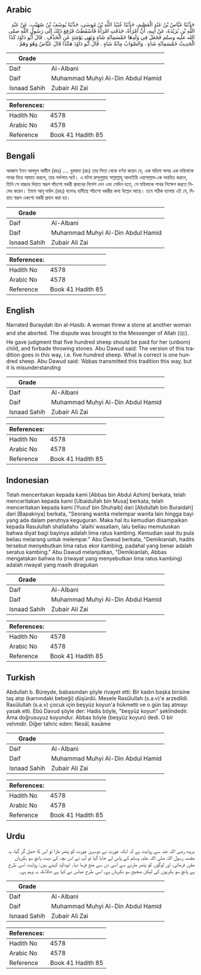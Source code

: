 ## Arabic


<div dir="rtl" lang="ar" style={{fontSize:'larger',backgroundColor:'#f8f9fa',padding:20}}>
حَدَّثَنَا عَبَّاسُ بْنُ عَبْدِ الْعَظِيمِ، حَدَّثَنَا عُبَيْدُ اللَّهِ بْنُ مُوسَى، حَدَّثَنَا يُوسُفُ بْنُ صُهَيْبٍ، عَنْ عَبْدِ اللَّهِ بْنِ بُرَيْدَةَ، عَنْ أَبِيهِ، أَنَّ امْرَأَةً، حَذَفَتِ امْرَأَةً فَأَسْقَطَتْ فَرُفِعَ ذَلِكَ إِلَى رَسُولِ اللَّهِ صلى الله عليه وسلم فَجَعَلَ فِي وَلَدِهَا خَمْسَمِائَةِ شَاةٍ وَنَهَى يَوْمَئِذٍ عَنِ الْحَذْفِ ‏.‏ قَالَ أَبُو دَاوُدَ كَذَا الْحَدِيثُ خَمْسَمِائَةِ شَاةٍ ‏.‏ وَالصَّوَابُ مِائَةُ شَاةٍ ‏.‏ قَالَ أَبُو دَاوُدَ هَكَذَا قَالَ عَبَّاسٌ وَهُوَ وَهَمٌ ‏.‏
</div>
<div style={{backgroundColor:'#f8f9fa',padding:20, marginBottom: 10}}><table> <thead> <tr> <th>Grade</th> <th></th> </tr> </thead> <tbody> <tr><td>Daif</td><td>Al-Albani</td></tr><tr><td>Daif</td><td>Muhammad Muhyi Al-Din Abdul Hamid</td></tr><tr><td>Isnaad Sahih</td><td>Zubair Ali Zai</td></tr></tbody></table><table> <thead> <tr> <th>References:</th> <th></th> </tr> </thead> <tbody><tr><td>Hadith No</td><td>4578</td></tr><tr><td>Arabic No</td><td>4578</td></tr><tr><td>Reference</td><td>Book 41 Hadith 85</td></tr></tbody></table></div>

## Bengali


<div dir="ltr" lang="bn" style={{fontSize:'larger',backgroundColor:'#f8f9fa',padding:20}}>
আব্বাস ইবন আবদুল আযীম (রহঃ) .... বু্বায়দা (রাঃ) তার পিতা থেকে বর্ণনা করেন যে, এক মহিলা অপর এক মহিলাকে পাথর দিয়ে আঘাত করলে, তার গর্ভপাত ঘটে। এ ঘটনা রাসূলুল্লাহ সাল্লাল্লাহু আলাইহি ওয়াসাল্লাম-কে অবহিত করলে, তিনি সে বাচ্চার দিয়াত স্বরূপ পাঁচশো বকরী প্রদানের নির্দেশ দেন এবং সেদিন হতে, সে মহিলাকে পাথর নিক্ষেপ করতে নিষেধ করেন। ইমাম আবূ দাউদ (রহঃ) বলেনঃ হাদীছে পাঁচশো বকরীর কথা উল্লেখ আছে। তবে সঠিক ব্যাপার এই যে, দিয়াত স্বরূপ একশো বকরী প্রদান করা হয়।
</div>
<div style={{backgroundColor:'#f8f9fa',padding:20, marginBottom: 10}}><table> <thead> <tr> <th>Grade</th> <th></th> </tr> </thead> <tbody> <tr><td>Daif</td><td>Al-Albani</td></tr><tr><td>Daif</td><td>Muhammad Muhyi Al-Din Abdul Hamid</td></tr><tr><td>Isnaad Sahih</td><td>Zubair Ali Zai</td></tr></tbody></table><table> <thead> <tr> <th>References:</th> <th></th> </tr> </thead> <tbody><tr><td>Hadith No</td><td>4578</td></tr><tr><td>Arabic No</td><td>4578</td></tr><tr><td>Reference</td><td>Book 41 Hadith 85</td></tr></tbody></table></div>

## English


<div dir="ltr" lang="en" style={{fontSize:'larger',backgroundColor:'#f8f9fa',padding:20}}>
Narrated Buraydah ibn al-Hasib: A woman threw a stone at another woman and she aborted. The dispute was brought to the Messenger of Allah (ﷺ). He gave judgment that five hundred sheep should be paid for her (unborn) child, and forbade throwing stones. Abu Dawud said: The version of this tradition goes in this way, i.e. five hundred sheep. What is correct is one hundred sheep. Abu Dawud said: 'Abbas transmitted this tradition this way, but it is misunderstanding
</div>
<div style={{backgroundColor:'#f8f9fa',padding:20, marginBottom: 10}}><table> <thead> <tr> <th>Grade</th> <th></th> </tr> </thead> <tbody> <tr><td>Daif</td><td>Al-Albani</td></tr><tr><td>Daif</td><td>Muhammad Muhyi Al-Din Abdul Hamid</td></tr><tr><td>Isnaad Sahih</td><td>Zubair Ali Zai</td></tr></tbody></table><table> <thead> <tr> <th>References:</th> <th></th> </tr> </thead> <tbody><tr><td>Hadith No</td><td>4578</td></tr><tr><td>Arabic No</td><td>4578</td></tr><tr><td>Reference</td><td>Book 41 Hadith 85</td></tr></tbody></table></div>

## Indonesian


<div dir="ltr" lang="id" style={{fontSize:'larger',backgroundColor:'#f8f9fa',padding:20}}>
Telah menceritakan kepada kami [Abbas bin Abdul Azhim] berkata, telah menceritakan kepada kami [Ubaidullah bin Musa] berkata, telah menceritakan kepada kami [Yusuf bin Shuhaib] dari [Abdullah bin Buraidah] dari [Bapaknya] berkata, "Seorang wanita melempar wanita lain hingga bayi yang ada dalam perutnya keguguran. Maka hal itu kemudian disampaikan kepada Rasulullah shallallahu 'alaihi wasallam, lalu beliau memutuskan bahwa diyat bagi bayinya adalah lima ratus kambing. Kemudian saat itu pula beliau melarang untuk melempar." Abu Dawud berkata, "Demikianlah, hadits tersebut menyebutkan lima ratus ekor kambing, padahal yang benar adalah seratus kambing." Abu Dawud melanjutkan, "Demikianlah, Abbas mengatakan bahwa itu (riwayat yang menyebutkan lima ratus kambing) adalah riwayat yang masih diragukan
</div>
<div style={{backgroundColor:'#f8f9fa',padding:20, marginBottom: 10}}><table> <thead> <tr> <th>Grade</th> <th></th> </tr> </thead> <tbody> <tr><td>Daif</td><td>Al-Albani</td></tr><tr><td>Daif</td><td>Muhammad Muhyi Al-Din Abdul Hamid</td></tr><tr><td>Isnaad Sahih</td><td>Zubair Ali Zai</td></tr></tbody></table><table> <thead> <tr> <th>References:</th> <th></th> </tr> </thead> <tbody><tr><td>Hadith No</td><td>4578</td></tr><tr><td>Arabic No</td><td>4578</td></tr><tr><td>Reference</td><td>Book 41 Hadith 85</td></tr></tbody></table></div>

## Turkish


<div dir="ltr" lang="tr" style={{fontSize:'larger',backgroundColor:'#f8f9fa',padding:20}}>
Abdullah b. Büreyde, babasından şöyle rivayet etti: Bir kadın başka birisine taş atıp (karnındaki bebeği) düşürdü. Mesele Rasûlullah (s.a.v)'e arzedildi. Rasûlullah (s.a.v) çocuk için beşyüz koyun'a hükmetti ve o gün taş atmayı yasak etti. Ebû Davud şöyle der: Hadis böyle, "beşyüz koyun" şeklindedir. Ama doğrusuyuz koyundur. Abbas böyle (beşyüz koyun) dedi. O bir vehmdir. Diğer tahric eden: Nesâî, kasâme
</div>
<div style={{backgroundColor:'#f8f9fa',padding:20, marginBottom: 10}}><table> <thead> <tr> <th>Grade</th> <th></th> </tr> </thead> <tbody> <tr><td>Daif</td><td>Al-Albani</td></tr><tr><td>Daif</td><td>Muhammad Muhyi Al-Din Abdul Hamid</td></tr><tr><td>Isnaad Sahih</td><td>Zubair Ali Zai</td></tr></tbody></table><table> <thead> <tr> <th>References:</th> <th></th> </tr> </thead> <tbody><tr><td>Hadith No</td><td>4578</td></tr><tr><td>Arabic No</td><td>4578</td></tr><tr><td>Reference</td><td>Book 41 Hadith 85</td></tr></tbody></table></div>

## Urdu


<div dir="rtl" lang="ur" style={{fontSize:'larger',backgroundColor:'#f8f9fa',padding:20}}>
بریدہ رضی اللہ عنہ سے روایت ہے کہ ایک عورت نے دوسری عورت کو پتھر مارا تو اس کا حمل گر گیا، یہ مقدمہ رسول اللہ صلی اللہ علیہ وسلم کے پاس لے جایا گیا تو آپ نے اس بچہ کی دیت پانچ سو بکریاں مقرر فرمائی، اور لوگوں کو پتھر مارنے سے اسی دن سے منع فرما دیا۔ ابوداؤد کہتے ہیں: روایت اسی طرح ہے پانچ سو بکریوں کی لیکن صحیح سو بکریاں ہے، اسی طرح عباس نے کہا ہے حالانکہ یہ وہم ہے۔
</div>
<div style={{backgroundColor:'#f8f9fa',padding:20, marginBottom: 10}}><table> <thead> <tr> <th>Grade</th> <th></th> </tr> </thead> <tbody> <tr><td>Daif</td><td>Al-Albani</td></tr><tr><td>Daif</td><td>Muhammad Muhyi Al-Din Abdul Hamid</td></tr><tr><td>Isnaad Sahih</td><td>Zubair Ali Zai</td></tr></tbody></table><table> <thead> <tr> <th>References:</th> <th></th> </tr> </thead> <tbody><tr><td>Hadith No</td><td>4578</td></tr><tr><td>Arabic No</td><td>4578</td></tr><tr><td>Reference</td><td>Book 41 Hadith 85</td></tr></tbody></table></div>